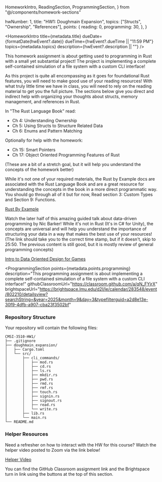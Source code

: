   HomeworkIntro,
  ReadingSection,
  ProgrammingSection,
} from "@/components/homework-sections"

  hwNumber: 1,
  title: "HW1: Doughmain Expansion",
  topics: ["Structs", "Ownership", "References"],
  points: {
    reading: 0,
    programming: 30,
  },
}


<HomeworkIntro
  title={metadata.title}
  dueDate={formatDate(hwEvent?.date)}
  dueTime={hwEvent?.dueTime || "11:59 PM"}
  topics={metadata.topics}
  description={hwEvent?.description || ""}
/>

This homework assignment is about getting used to programming in Rust with a small yet substantial project! The project is implementing a complete self-contained simulation of a file system with a custom CLI interface!

<ReadingSection points={metadata.points.reading}>

As this project is quite all encompassing as it goes for foundational Rust features, you will need to make good use of your reading resources! With what truly little time we have in class, you will need to rely on the reading material to get you the full picture. The sections below give you direct and indirect help with organizing your thoughts about structs, memory management, and references in Rust.

<QuestionBox qid="R1">

In "The Rust Language Book" read:
- Ch 4: Understanding Ownership
- Ch 5: Using Structs to Structure Related Data
- Ch 6: Enums and Pattern Matching

Optionally for help with the homework:
- Ch 15: Smart Pointers
- Ch 17: Object Oriented Programming Features of Rust

(These are a bit of a stretch goal, but it will help you understand the concepts of the homework better)

</QuestionBox>

<QuestionBox qid="R2">

While it's not one of your required materials, the Rust by Example docs are associated with the Rust Language Book and are a great resource for understanding the concepts in the book in a more direct programmatic way. You should go through all of it but for now, Read section 3: Custom Types and Section 9: Functions.

[Rust By Example](https://doc.rust-lang.org/rust-by-example/)

</QuestionBox>

<QuestionBox qid="W1">

Watch the later half of this amazing guided talk about data-driven programming by Nic Barker! While it's not in Rust (It's in C# for Unity), the concepts are universal and will help you understand the importance of structuring your data in a way that makes the best use of your resources! (The link should take you to the correct time stamp, but if it doesn't, skip to 25:50. The previous content is still good, but it is mostly review of general programming concepts)

[Intro to Data Oriented Design for Games](https://youtu.be/WwkuAqObplU?t=1550)

</QuestionBox>

</ReadingSection>

<ProgrammingSection
  points={metadata.points.programming}
  description="This programming assignment is about implementing a complete self-contained simulation of a file system with a custom CLI interface!"
  githubClassroomUrl="https://classroom.github.com/a/qN_FYjrX"
  brightspaceUrl="https://brightspace.lmu.edu/d2l/le/calendar/283548/event/802210/detailsview?searchString=&year=2025&month=9&day=3&typefilterguid=a2d8e13e-30f9-4dfb-a907-cba23f3502bf"
>

### Repository Structure

Your repository will contain the following files:

```
CMSI-3510-HW1/
├── .gitignore
├── doughmain_expansion/
│   ├── Cargo.toml
│   └── src/
│       ├── cli_commands/
│       │   ├── mod.rs
│       │   ├── cd.rs
│       │   ├── ls.rs
│       │   ├── mkdir.rs
│       │   ├── pwd.rs
│       │   ├── rmd.rs
│       │   ├── rmf.rs
│       │   ├── touch.rs
│       │   ├── signin.rs
│       │   ├── signout.rs
│       │   ├── read.rs
│       │   └── write.rs
│       ├── lib.rs
│       └── main.rs
└── README.md
```

### Helper Resources

Need a refresher on how to interact with the HW for this course? Watch the helper video posted to Zoom via the link below!

[Helper Video](https://lmula.zoom.us/rec/share/qZJRL5B3_zx8vvp2ei9qfijhG6Yjqr0g_pap6h6THg_ffJ7_cuuvjdKq-xMF5g0P.rbEK6SGsg5zYXxMi)

You can find the GitHub Classroom assignment link and the Brightspace turn in link using the buttons at the top of this section.

</ProgrammingSection>

